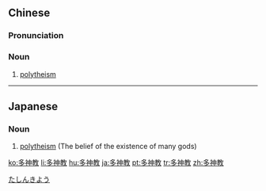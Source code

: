 ==Chinese==
{{zh-forms|2=gods}}

===Pronunciation===
{{zh-pron
|m=duōshénjiào
|c=do1 san4 gaau3
|cat=n
}}

===Noun===
{{zh-noun}}

# {{lb|zh|religion}} [[polytheism]]

----

==Japanese==
{{ja-kanjitab|多|神|教}}

===Noun===
{{ja-noun|たしんきょう}}

# {{lb|ja|religion}} [[polytheism]] (The belief of the existence of many gods)

[[Category:ja:Religion|たしんきよう]]

[[ko:多神教]]
[[li:多神教]]
[[hu:多神教]]
[[ja:多神教]]
[[pt:多神教]]
[[tr:多神教]]
[[zh:多神教]]